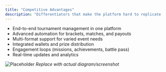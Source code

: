 ```yaml
---
title: "Competitive Advantages"
description: "Differentiators that make the platform hard to replicate."
---
```


- End-to-end tournament management in one platform
- Advanced automation for brackets, matches, and payouts
- Multi-format support for varied event needs
- Integrated wallets and prize distribution
- Engagement loops (missions, achievements, battle pass)
- Real-time updates and analytics

![Placeholder](/images/screenshots/competitive-advantages.png)
*Replace with actual diagram/screenshot*


